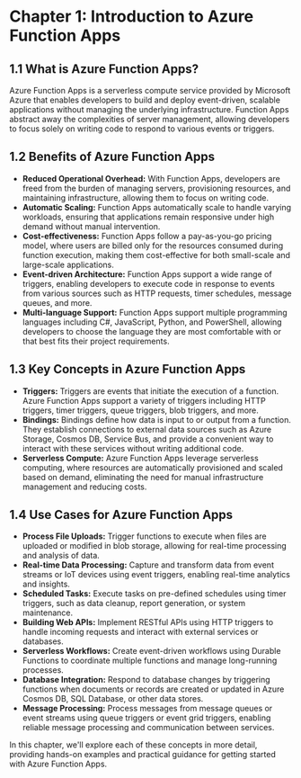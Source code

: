 # Chapter 1: Introduction to Azure Function Apps

## 1.1 What is Azure Function Apps?
Azure Function Apps is a serverless compute service provided by Microsoft Azure that enables developers to build and deploy event-driven, scalable applications without managing the underlying infrastructure. Function Apps abstract away the complexities of server management, allowing developers to focus solely on writing code to respond to various events or triggers.

## 1.2 Benefits of Azure Function Apps
- **Reduced Operational Overhead:** With Function Apps, developers are freed from the burden of managing servers, provisioning resources, and maintaining infrastructure, allowing them to focus on writing code.
- **Automatic Scaling:** Function Apps automatically scale to handle varying workloads, ensuring that applications remain responsive under high demand without manual intervention.
- **Cost-effectiveness:** Function Apps follow a pay-as-you-go pricing model, where users are billed only for the resources consumed during function execution, making them cost-effective for both small-scale and large-scale applications.
- **Event-driven Architecture:** Function Apps support a wide range of triggers, enabling developers to execute code in response to events from various sources such as HTTP requests, timer schedules, message queues, and more.
- **Multi-language Support:** Function Apps support multiple programming languages including C#, JavaScript, Python, and PowerShell, allowing developers to choose the language they are most comfortable with or that best fits their project requirements.

## 1.3 Key Concepts in Azure Function Apps
- **Triggers:** Triggers are events that initiate the execution of a function. Azure Function Apps support a variety of triggers including HTTP triggers, timer triggers, queue triggers, blob triggers, and more.
- **Bindings:** Bindings define how data is input to or output from a function. They establish connections to external data sources such as Azure Storage, Cosmos DB, Service Bus, and provide a convenient way to interact with these services without writing additional code.
- **Serverless Compute:** Azure Function Apps leverage serverless computing, where resources are automatically provisioned and scaled based on demand, eliminating the need for manual infrastructure management and reducing costs.

## 1.4 Use Cases for Azure Function Apps
- **Process File Uploads:** Trigger functions to execute when files are uploaded or modified in blob storage, allowing for real-time processing and analysis of data.
- **Real-time Data Processing:** Capture and transform data from event streams or IoT devices using event triggers, enabling real-time analytics and insights.
- **Scheduled Tasks:** Execute tasks on pre-defined schedules using timer triggers, such as data cleanup, report generation, or system maintenance.
- **Building Web APIs:** Implement RESTful APIs using HTTP triggers to handle incoming requests and interact with external services or databases.
- **Serverless Workflows:** Create event-driven workflows using Durable Functions to coordinate multiple functions and manage long-running processes.
- **Database Integration:** Respond to database changes by triggering functions when documents or records are created or updated in Azure Cosmos DB, SQL Database, or other data stores.
- **Message Processing:** Process messages from message queues or event streams using queue triggers or event grid triggers, enabling reliable message processing and communication between services.

In this chapter, we'll explore each of these concepts in more detail, providing hands-on examples and practical guidance for getting started with Azure Function Apps.
